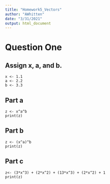 ```yaml
---
title: "Homework5_Vectors"
author: "AWhitten"
date: "3/31/2021"
output: html_document
---
```


# Question One
## Assign x, a, and b.
```
x <- 1.1
a <- 2.2
b <- 3.3
```
## Part a
```
z <- x^a^b
print(z)
```
## Part b
```
z <- (x^a)^b
print(z)
```
## Part c
```
z<- (3*x^3) + (2*x^2) + (13*x^3) + (2*x^2) + 1
print(z)
```

